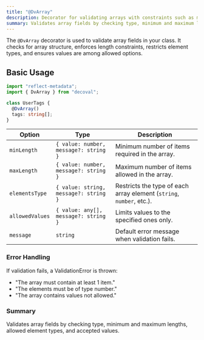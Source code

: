 ```yaml
---
title: "@DvArray"
description: Decorator for validating arrays with constraints such as min/max length, allowed types, and allowed values.
summary: Validates array fields by checking type, minimum and maximum lengths, allowed element types, and accepted values.
---
```


The `@DvArray` decorator is used to validate array fields in your class. It checks for array structure, enforces length constraints, restricts element types, and ensures values are among allowed options.

## Basic Usage

```ts
import "reflect-metadata";
import { DvArray } from "decoval";

class UserTags {
  @DvArray()
  tags: string[];
}
```

| Option          | Type                                  | Description                                                          |
| --------------- | ------------------------------------- | -------------------------------------------------------------------- |
| `minLength`     | `{ value: number, message?: string }` | Minimum number of items required in the array.                       |
| `maxLength`     | `{ value: number, message?: string }` | Maximum number of items allowed in the array.                        |
| `elementsType`  | `{ value: string, message?: string }` | Restricts the type of each array element (`string`, `number`, etc.). |
| `allowedValues` | `{ value: any[], message?: string }`  | Limits values to the specified ones only.                            |
| `message`       | `string`                              | Default error message when validation fails.                         |

### Error Handling

If validation fails, a ValidationError is thrown:

- "The array must contain at least 1 item."
- "The elements must be of type number."
- "The array contains values not allowed."

### Summary

Validates array fields by checking type, minimum and maximum lengths, allowed element types, and accepted values.
